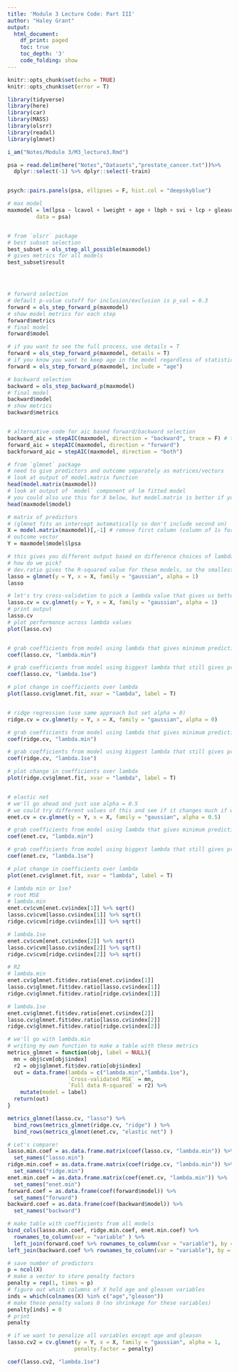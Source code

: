 ```yaml
---
title: 'Module 3 Lecture Code: Part III'
author: "Haley Grant"
output:
  html_document:
    df_print: paged
    toc: true
    toc_depth: '3'
    code_folding: show
---
```


```r
knitr::opts_chunk$set(echo = TRUE)
knitr::opts_chunk$set(error = T)

```

```r

library(tidyverse)
library(here)
library(car)
library(MASS)
library(olsrr)
library(readxl)
library(glmnet)

```


```r
i_am("Notes/Module 3/M3_lecture3.Rmd")

psa = read.delim(here("Notes","Datasets","prostate_cancer.txt"))%>%
  dplyr::select(-1) %>% dplyr::select(-train)



```

```r

psych::pairs.panels(psa, ellipses = F, hist.col = "deepskyblue")


```

```r
# max model
maxmodel = lm(lpsa ~ lcavol + lweight + age + lbph + svi + lcp + gleason + pgg45, 
         data = psa)


# from `olsrr` package
# best subset selection
best_subset = ols_step_all_possible(maxmodel)
# gives metrics for all models
best_subset$result




# forward selection
# default p-value cutoff for inclusion/exclusion is p_val = 0.3
forward = ols_step_forward_p(maxmodel)
# show model metrics for each step
forward$metrics
# final model 
forward$model

# if you want to see the full process, use details = T
forward = ols_step_forward_p(maxmodel, details = T) 
# if you know you want to keep age in the model regardless of statistical significance
forward = ols_step_forward_p(maxmodel, include = "age")

# backward selection
backward = ols_step_backward_p(maxmodel)
# final model
backward$model
# show metrics
backward$metrics



```

```r
# alternative code for aic based forward/backward selection
backward_aic = stepAIC(maxmodel, direction = "backward", trace = F) # trace =F tells R not to print out every step
forward_aic = stepAIC(maxmodel, direction = "forward")
backforward_aic = stepAIC(maxmodel, direction = "both")

```

```r

# from `glmnet` package
# need to give predictors and outcome separately as matrices/vectors
# look at output of model.matrix function
head(model.matrix(maxmodel))
# look at output of `model` component of lm fitted model
# you could also use this for X below, but model.matrix is better if you have categorical variables
head(maxmodel$model)

# matrix of predictors
# (glmnet fits an intercept automatically so don't include second on)
X = model.matrix(maxmodel)[,-1] # remove first column (column of 1s for intercept)
# outcome vector
Y = maxmodel$model$lpsa 

# this gives you different output based on difference choices of lambda
# how do we pick?
# dev.ratio gives the R-squared value for these models, so the smallest lambda gives the "best" results 
lasso = glmnet(y = Y, x = X, family = "gaussian", alpha = 1)
lasso

# let's try cross-validation to pick a lambda value that gives us better out-of-sample prediction!
lasso.cv = cv.glmnet(y = Y, x = X, family = "gaussian", alpha = 1)
# print output
lasso.cv
# plot performance across lambda values
plot(lasso.cv)


# grab coefficients from model using lambda that gives minimum prediction error
coef(lasso.cv, "lambda.min")

# grab coefficients from model using biggest lambda that still gives prediction error within 1 standard error of the minimum
coef(lasso.cv, "lambda.1se")

# plot change in coefficients over lambda
plot(lasso.cv$glmnet.fit, xvar = "lambda", label = T)


# ridge regression (use same approach but set alpha = 0)
ridge.cv = cv.glmnet(y = Y, x = X, family = "gaussian", alpha = 0)

# grab coefficients from model using lambda that gives minimum prediction error
coef(ridge.cv, "lambda.min")

# grab coefficients from model using biggest lambda that still gives prediction error within 1 standard error of the minimum
coef(ridge.cv, "lambda.1se")

# plot change in coefficients over lambda
plot(ridge.cv$glmnet.fit, xvar = "lambda", label = T)


# elastic net
# we'll go ahead and just use alpha = 0.5
# we could try different values of this and see if it changes much if we wanted to, but we'll just stick with alpha = 0.5
enet.cv = cv.glmnet(y = Y, x = X, family = "gaussian", alpha = 0.5)

# grab coefficients from model using lambda that gives minimum prediction error
coef(enet.cv, "lambda.min")

# grab coefficients from model using biggest lambda that still gives prediction error within 1 standard error of the minimum
coef(enet.cv, "lambda.1se")

# plot change in coefficients over lambda
plot(enet.cv$glmnet.fit, xvar = "lambda", label = T)

# lambda min or 1se?
# root MSE
# lambda.min
enet.cv$cvm[enet.cv$index[1]] %>% sqrt()
lasso.cv$cvm[lasso.cv$index[1]] %>% sqrt()
ridge.cv$cvm[ridge.cv$index[1]] %>% sqrt()

# lambda.1se
enet.cv$cvm[enet.cv$index[2]] %>% sqrt()
lasso.cv$cvm[lasso.cv$index[2]] %>% sqrt()
ridge.cv$cvm[ridge.cv$index[2]] %>% sqrt()

# R2
# lambda.min
enet.cv$glmnet.fit$dev.ratio[enet.cv$index[1]]
lasso.cv$glmnet.fit$dev.ratio[lasso.cv$index[1]] 
ridge.cv$glmnet.fit$dev.ratio[ridge.cv$index[1]] 

# lambda.1se
enet.cv$glmnet.fit$dev.ratio[enet.cv$index[2]]
lasso.cv$glmnet.fit$dev.ratio[lasso.cv$index[2]] 
ridge.cv$glmnet.fit$dev.ratio[ridge.cv$index[2]] 

# we'll go with lambda.min
# writing my own function to make a table with these metrics
metrics_glmnet = function(obj, label = NULL){
  mn = obj$cvm[obj$index]
  r2 = obj$glmnet.fit$dev.ratio[obj$index]
  out = data.frame(lambda = c("lambda.min","lambda.1se"),
                   `Cross-validated MSE` = mn,
                   `Full data R-squared` = r2) %>%
    mutate(model = label)
  return(out)
}

metrics_glmnet(lasso.cv, "lasso") %>%
  bind_rows(metrics_glmnet(ridge.cv, "ridge") ) %>%
  bind_rows(metrics_glmnet(enet.cv, "elastic net") )

```


```r

# Let's compare!
lasso.min.coef = as.data.frame.matrix(coef(lasso.cv, "lambda.min")) %>% 
  set_names("lasso.min")
ridge.min.coef = as.data.frame.matrix(coef(ridge.cv, "lambda.min")) %>% 
  set_names("ridge.min")
enet.min.coef = as.data.frame.matrix(coef(enet.cv, "lambda.min")) %>% 
  set_names("enet.min")
forward.coef = as.data.frame(coef(forward$model)) %>% 
  set_names("forward")
backward.coef = as.data.frame(coef(backward$model)) %>% 
  set_names("backward")

# make table with coefficients from all models
bind_cols(lasso.min.coef, ridge.min.coef, enet.min.coef) %>%
  rownames_to_column(var = "variable" ) %>%
  left_join(forward.coef %>% rownames_to_column(var = "variable"), by = "variable") %>%
left_join(backward.coef %>% rownames_to_column(var = "variable"), by = "variable") 

```


```r
# save number of predictors
p = ncol(X)
# make a vector to store penalty factors
penalty = rep(1, times = p)
# figure out which columns of X hold age and gleason variables
inds = which(colnames(X) %in% c("age","gleason"))
# make these penalty values 0 (no shrinkage for these variables)
penalty[inds] = 0
# print
penalty

# if we want to penalize all variables except age and gleason
lasso.cv2 = cv.glmnet(y = Y, x = X, family = "gaussian", alpha = 1,
                     penalty.factor = penalty)

coef(lasso.cv2, "lambda.1se")

```

